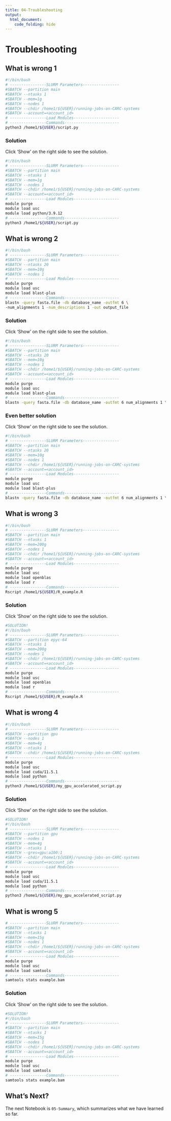 ```yaml
---
title: 04-Troubleshooting
output:
  html_document:
    code_folding: hide
---
```


# Troubleshooting

## What is wrong 1

```bash
#!/bin/bash
# ----------------SLURM Parameters----------------
#SBATCH --partition main
#SBATCH --ntasks 1
#SBATCH --mem=1g
#SBATCH --nodes 1
#SBATCH --chdir /home1/${USER}/running-jobs-on-CARC-systems
#SBATCH --account=<account_id>
# ----------------Load Modules--------------------
# ----------------Commands------------------------
python3 /home1/${USER}/script.py
```

### Solution

Click 'Show' on the right side to see the solution.

```bash
#!/bin/bash
# ----------------SLURM Parameters----------------
#SBATCH --partition main
#SBATCH --ntasks 1
#SBATCH --mem=1g
#SBATCH --nodes 1
#SBATCH --chdir /home1/${USER}/running-jobs-on-CARC-systems
#SBATCH --account=<account_id>
# ----------------Load Modules--------------------
module purge
module load usc
module load python/3.9.12
# ----------------Commands------------------------
python3 /home1/${USER}/script.py
```

## What is wrong 2

```bash
#!/bin/bash
# ----------------SLURM Parameters----------------
#SBATCH --partition main
#SBATCH --ntasks 20
#SBATCH --mem=10g
#SBATCH --nodes 1
# ----------------Load Modules--------------------
module purge
module load usc
module load blast-plus
# ----------------Commands------------------------
blastn -query fasta.file -db database_name -outfmt 6 \
-num_alignments 1 -num_descriptions 1 -out output_file
```

### Solution

Click 'Show' on the right side to see the solution.

```bash
#!/bin/bash
# ----------------SLURM Parameters----------------
#SBATCH --partition main
#SBATCH --ntasks 20
#SBATCH --mem=10g
#SBATCH --nodes 1
#SBATCH --chdir /home1/${USER}/running-jobs-on-CARC-systems
#SBATCH --account=<account_id>
# ----------------Load Modules--------------------
module purge
module load usc
module load blast-plus
# ----------------Commands------------------------
blastn -query fasta.file -db database_name -outfmt 6 num_alignments 1 \ -num_descriptions 1 -out output_file -num_threads 20
```

### Even better solution

Click 'Show' on the right side to see the solution.

```bash
#!/bin/bash
# ----------------SLURM Parameters----------------
#SBATCH --partition main
#SBATCH --ntasks 20
#SBATCH --mem=10g
#SBATCH --nodes 1
#SBATCH --chdir /home1/${USER}/running-jobs-on-CARC-systems
#SBATCH --account=<account_id>
# ----------------Load Modules--------------------
module purge
module load usc
module load blast-plus
# ----------------Commands------------------------
blastn -query fasta.file -db database_name -outfmt 6 num_alignments 1 \ -num_descriptions 1 -out output_file -num_threads $SLURM_NTASKS
```

## What is wrong 3

```bash
#!/bin/bash
# ----------------SLURM Parameters----------------
#SBATCH --partition main
#SBATCH --ntasks 1
#SBATCH --mem=200g
#SBATCH --nodes 1
#SBATCH --chdir /home1/${USER}/running-jobs-on-CARC-systems
#SBATCH --account=<account_id>
# ----------------Load Modules--------------------
module purge
module load usc
module load openblas
module load r
# ----------------Commands------------------------
Rscript /home1/${USER}/R_example.R
```

### Solution

Click 'Show' on the right side to see the solution.

```bash
#SOLUTION!
#!/bin/bash
# ----------------SLURM Parameters----------------
#SBATCH --partition epyc-64
#SBATCH --ntasks 1
#SBATCH --mem=200g
#SBATCH --nodes 1
#SBATCH --chdir /home1/${USER}/running-jobs-on-CARC-systems
#SBATCH --account=<account_id>
# ----------------Load Modules--------------------
module purge
module load usc
module load openblas
module load r
# ----------------Commands------------------------
Rscript /home1/${USER}/R_example.R
```

## What is wrong 4

```bash
#!/bin/bash
# ----------------SLURM Parameters----------------
#SBATCH --partition gpu
#SBATCH --nodes 1
#SBATCH --mem=4g
#SBATCH --ntasks 1
#SBATCH --chdir /home1/${USER}/running-jobs-on-CARC-systems
# ----------------Load Modules--------------------
module purge
module load usc
module load cuda/11.5.1
module load python
# ----------------Commands------------------------
python3 /home1/${USER}/my_gpu_accelerated_script.py
```

### Solution

Click 'Show' on the right side to see the solution.

```bash
#SOLUTION!
#!/bin/bash
# ----------------SLURM Parameters----------------
#SBATCH --partition gpu
#SBATCH --nodes 1
#SBATCH --mem=4g
#SBATCH --ntasks 1
#SBATCH --gres=gpu:a100:1
#SBATCH --chdir /home1/${USER}/running-jobs-on-CARC-systems
#SBATCH --account=<account_id>
# ----------------Load Modules--------------------
module purge
module load usc
module load cuda/11.5.1
module load python
# ----------------Commands------------------------
python3 /home1/${USER}/my_gpu_accelerated_script.py
```

## What is wrong 5

```bash
# ----------------SLURM Parameters----------------
#SBATCH --partition main
#SBATCH --ntasks 1
#SBATCH --mem=15g
#SBATCH --nodes 1
#SBATCH --chdir /home1/${USER}/running-jobs-on-CARC-systems
#SBATCH --account=<account_id>
# ----------------Load Modules--------------------
module purge
module load usc
module load samtools
# ----------------Commands------------------------
samtools stats example.bam
```

### Solution

Click 'Show' on the right side to see the solution.

```bash
#SOLUTION!
#!/bin/bash
# ----------------SLURM Parameters----------------
#SBATCH --partition main
#SBATCH --ntasks 1
#SBATCH --mem=15g
#SBATCH --nodes 1
#SBATCH --chdir /home1/${USER}/running-jobs-on-CARC-systems
#SBATCH --account=<account_id>
# ----------------Load Modules--------------------
module purge
module load usc
module load samtools
# ----------------Commands------------------------
samtools stats example.bam
```

## What's Next?

The next Notebook is `05-Summary`, which summarizes what we have learned so far.
